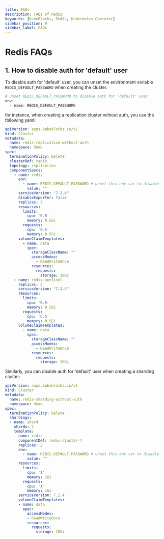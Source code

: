```yaml
---
title: FAQs
description: FAQs of Redis
keywords: [KubeBlocks, Redis, Kubernetes Operator]
sidebar_position: 9
sidebar_label: FAQs
---
```



# Redis FAQs

## 1. How to disable auth for 'default' user

To disable auth for 'default' user, you can unset the environment variable `REDIS_DEFAULT_PASSWORD` when creating the cluster.
```bash
# unset REDIS_DEFAULT_PASSWORD to disable auth for 'default' user
env:
  - name: REDIS_DEFAULT_PASSWORD
```

for instance, when creating a replication cluster without auth, you use the following yaml:
```yaml
apiVersion: apps.kubeblocks.io/v1
kind: Cluster
metadata:
  name: redis-replication-without-auth
  namespace: demo
spec:
  terminationPolicy: Delete
  clusterDef: redis
  topology: replication
  componentSpecs:
    - name: redis
      env:
        - name: REDIS_DEFAULT_PASSWORD # unset this env var to disable auth for default user
          value: ""
      serviceVersion: "7.2.4"
      disableExporter: false
      replicas: 2
      resources:
        limits:
          cpu: '0.5'
          memory: 0.5Gi
        requests:
          cpu: '0.5'
          memory: 0.5Gi
      volumeClaimTemplates:
        - name: data
          spec:
            storageClassName: ""
            accessModes:
              - ReadWriteOnce
            resources:
              requests:
                storage: 20Gi
    - name: redis-sentinel
      replicas: 3
      serviceVersion: "7.2.4"
      resources:
        limits:
          cpu: '0.5'
          memory: 0.5Gi
        requests:
          cpu: '0.5'
          memory: 0.5Gi
      volumeClaimTemplates:
        - name: data
          spec:
            storageClassName: ""
            accessModes:
              - ReadWriteOnce
            resources:
              requests:
                storage: 20Gi
```

Similarly, you can disable auth for 'default' user when creating a sharding cluster:
```yaml
apiVersion: apps.kubeblocks.io/v1
kind: Cluster
metadata:
  name: redis-sharding-without-auth
  namespace: demo
spec:
  terminationPolicy: Delete
  shardings:
  - name: shard
    shards: 3
    template:
      name: redis
      componentDef: redis-cluster-7
      replicas: 2
      env:
        - name: REDIS_DEFAULT_PASSWORD # unset this env var to disable auth for default user
          value: ""
      resources:
        limits:
          cpu: '1'
          memory: 1Gi
        requests:
          cpu: '1'
          memory: 1Gi
      serviceVersion: 7.2.4
      volumeClaimTemplates:
      - name: data
        spec:
          accessModes:
          - ReadWriteOnce
          resources:
            requests:
              storage: 20Gi
```